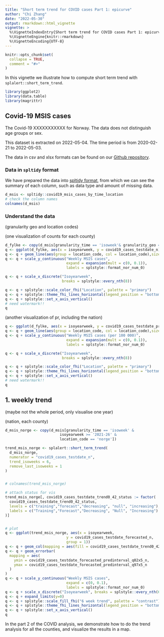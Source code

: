 ```yaml
---
title: "Short term trend for COVID cases Part 1: epicurve"
author: "Chi Zhang"
date: "2022-05-30"
output: rmarkdown::html_vignette
vignette: >
  %\VignetteIndexEntry{Short term trend for COVID cases Part 1: epicurve}
  %\VignetteEngine{knitr::rmarkdown}
  %\VignetteEncoding{UTF-8}
---
```


```r
knitr::opts_chunk$set(
  collapse = TRUE,
  comment = "#>"
)
```

In this vignette we illustrate how to compute short term trend with `splalert::short_term_trend`.

```r
library(ggplot2)
library(data.table)
library(magrittr)
```

## Covid-19 MSIS cases

The Covid-19 XXXXXXXXXXX for Norway. The data does not distinguish age groups or sex.

This dataset is extracted on 2022-05-04. The time period is from 2020-02-21 to 2022-05-03.

The data in csv and xlsx formats can be found on our [Github repository](https://github.com/folkehelseinstituttet/surveillance_data).

### Data in `spltidy` format

We have prepared the data into [spltidy format](https://docs.sykdomspulsen.no/spltidy/articles/splfmt_rts_data_v1.html), from which we can see the summary of each column, such as data type and amount of missing data.

```r
d_msis <- spltidy::covid19_msis_cases_by_time_location
# check the column names
colnames(d_msis)  
```

### Understand the data

(granularity geo and location codes)

(one visualization of counts for each county)

```r
d_fylke <- copy(d_msis[granularity_time == 'isoweek'& granularity_geo == 'county'] )
q <- ggplot(d_fylke, aes(x = isoyearweek, y = covid19_cases_testdate_n))
q <- q + geom_line(aes(group = location_code, col = location_code),size = 2)
q <- q + scale_y_continuous("Weekly MSIS cases",
                            expand = expansion(mult = c(0, 0.1)),
                            labels = splstyle::format_nor_num_0)

q <- q + scale_x_discrete("Isoyearweek",
                          breaks = splstyle::every_nth(8))

q <- q + splstyle::scale_color_fhi("Location", palette = "primary")
q <- q + splstyle::theme_fhi_lines_horizontal(legend_position = "bottom")
q <- q + splstyle::set_x_axis_vertical()
# need watermark!!
q

```

(another visualization of pr, including the nation)

```r
q <- ggplot(d_fylke, aes(x = isoyearweek, y = covid19_cases_testdate_pr100000))
q <- q + geom_line(aes(group = location_code, col = location_code),size = 2)
q <- q + scale_y_continuous("Weekly MSIS cases (per 100 000)",
                            expand = expansion(mult = c(0, 0.1)),
                            labels = splstyle::format_nor_num_0)

q <- q + scale_x_discrete("Isoyearweek",
                          breaks = splstyle::every_nth(8))

q <- q + splstyle::scale_color_fhi("Location", palette = "primary")
q <- q + splstyle::theme_fhi_lines_horizontal(legend_position = "bottom")
q <- q + splstyle::set_x_axis_vertical()
# need watermark!!
q

```

## 1. weekly trend

(maybe not the whole period, only visualise one year)

(nation, each county)

```r
d_msis_norge <- copy(d_msis[granularity_time == 'isoweek' &
                         isoyearweek >= '2021-26' &
                         location_code == 'norge'])

trend_msis_norge <- splalert::short_term_trend(
  d_msis_norge,
  numerator = "covid19_cases_testdate_n",
  trend_isoweeks = 6,
  remove_last_isoweeks = 1
)


# colnames(trend_msis_norge)

# attach status for vis
trend_msis_norge[, covid19_cases_testdate_trend0_42_status := factor(
  covid19_cases_testdate_trend0_42_status,
  levels = c("training","forecast","decreasing", "null", "increasing"),
  labels = c("Training","Forecast","Decreasing", "Null", "Increasing")
)]


# plot
q <- ggplot(trend_msis_norge, aes(x = isoyearweek,
                            y = covid19_cases_testdate_forecasted_n,
                            group = 1))
q <- q + geom_col(mapping = aes(fill = covid19_cases_testdate_trend0_42_status ))
q <- q + geom_errorbar(
  mapping = aes(
    ymin = covid19_cases_testdate_forecasted_predinterval_q02x5_n,
    ymax = covid19_cases_testdate_forecasted_predinterval_q97x5_n
  )
)
q <- q + scale_y_continuous("Weekly MSIS cases",
                            expand = c(0, 0.1),
                            labels = splstyle::format_nor_num_0)
q <- q + scale_x_discrete("Isoyearweek", breaks = splstyle::every_nth(6))
q <- q + expand_limits(y=0)
q <- q + splstyle::scale_fill_fhi("6 week trend", palette = "contrast")
q <- q + splstyle::theme_fhi_lines_horizontal(legend_position = "bottom")
q <- q + splstyle::set_x_axis_vertical()
q

```

In the part 2 of the COVID analysis, we demonstrate how to do the trend analysis for all the counties, and visualize the results in a map. 



